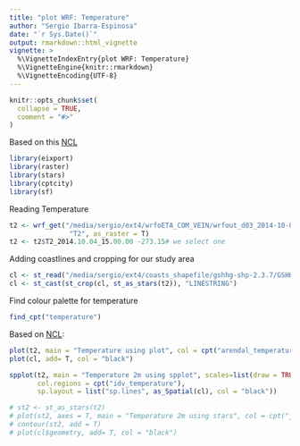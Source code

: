 ```yaml
---
title: "plot WRF: Temperature"
author: "Sergio Ibarra-Espinosa"
date: "`r Sys.Date()`"
output: rmarkdown::html_vignette
vignette: >
  %\VignetteIndexEntry{plot WRF: Temperature}
  %\VignetteEngine{knitr::rmarkdown}
  %\VignetteEncoding{UTF-8}
---
```


```r
knitr::opts_chunk$set(
  collapse = TRUE,
  comment = "#>"
)
```

Based on this [NCL](https://www.ncl.ucar.edu/Applications/Scripts/wrf_gsn_5.ncl)

```r
library(eixport)
library(raster)
library(stars)
library(cptcity)
library(sf)
```

Reading Temperature
```r
t2 <- wrf_get("/media/sergio/ext4/wrfoETA_COM_VEIN/wrfout_d03_2014-10-03_00:00:00", 
               "T2", as_raster = T)
t2 <- t2$T2_2014.10.04_15.00.00 -273.15# we select one
```

Adding coastlines and cropping for our study area
```r
cl <- st_read("/media/sergio/ext4/coasts_shapefile/gshhg-shp-2.3.7/GSHHS_shp/f/GSHHS_f_L1.shp")
cl <- st_cast(st_crop(cl, st_as_stars(t2)), "LINESTRING")
```

Find colour palette for temperature
```r
find_cpt("temperature")
```


Based on [NCL](https://www.ncl.ucar.edu/Applications/Scripts/wrf_gsn_1.ncl):
```r
plot(t2, main = "Temperature using plot", col = cpt("arendal_temperature"))
plot(cl, add= T, col = "black")
```

```r
spplot(t2, main = "Temperature 2m using spplot", scales=list(draw = TRUE),
       col.regions = cpt("idv_temperature"),
       sp.layout = list("sp.lines", as_Spatial(cl), col = "black"))
```   

```r
# st2 <- st_as_stars(t2)
# plot(st2, axes = T, main = "Temperature 2m using stars", col = cpt("jjg_misc_temperature"), breaks = "fisher", reset = F)
# contour(st2, add = T)
# plot(cl$geometry, add= T, col = "black")
```
